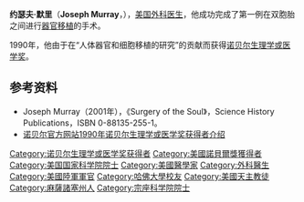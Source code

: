 '''约瑟夫·默里'''（'''Joseph Murray'''，{{bd|1919年|4月1日|2012年|11月26日|catIdx=Murray}}），[[美国|美国]][[外科|外科]][[医生|医生]]，他成功完成了第一例在双胞胎之间进行[[器官移植|器官移植]]的手术。

1990年，他由于在“人体器官和细胞移植的研究”的贡献而获得[[诺贝尔生理学或医学奖|诺贝尔生理学或医学奖]]。

== 参考资料 ==
* Joseph Murray（2001年），《Surgery of the Soul》，Science History Publications，ISBN 0-88135-255-1。
* [http://nobelprize.org/nobel_prizes/medicine/laureates/1990/ 诺贝尔官方网站1990年诺贝尔生理学或医学奖获得者介绍]

{{美国科学家小作品}}
{{諾貝爾生理學或醫學獎獲得者}}
{{Authority control}}
{{DEFAULTSORT:Murray, Joseph Edward}}
[[Category:诺贝尔生理学或医学奖获得者|Category:诺贝尔生理学或医学奖获得者]]
[[Category:美國諾貝爾獎獲得者|Category:美國諾貝爾獎獲得者]]
[[Category:美国国家科学院院士|Category:美国国家科学院院士]]
[[Category:美國醫學家|Category:美國醫學家]]
[[Category:外科醫生|Category:外科醫生]]
[[Category:美國陸軍軍官|Category:美國陸軍軍官]]
[[Category:哈佛大學校友|Category:哈佛大學校友]]
[[Category:美國天主教徒|Category:美國天主教徒]]
[[Category:麻薩諸塞州人|Category:麻薩諸塞州人]]
[[Category:宗座科学院院士|Category:宗座科学院院士]]